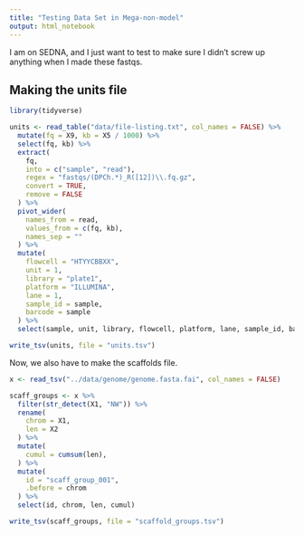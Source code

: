 ```yaml
---
title: "Testing Data Set in Mega-non-model"
output: html_notebook
---
```


I am on SEDNA, and I just want to test to make sure I didn't screw up anything
when I made these fastqs.

## Making the units file

```r
library(tidyverse)

units <- read_table("data/file-listing.txt", col_names = FALSE) %>%
  mutate(fq = X9, kb = X5 / 1000) %>%
  select(fq, kb) %>%
  extract(
    fq,
    into = c("sample", "read"),
    regex = "fastqs/(DPCh.*)_R([12])\\.fq.gz",
    convert = TRUE,
    remove = FALSE
  ) %>%
  pivot_wider(
    names_from = read,
    values_from = c(fq, kb),
    names_sep = ""
  ) %>%
  mutate(
    flowcell = "HTYYCBBXX",
    unit = 1,
    library = "plate1",
    platform = "ILLUMINA",
    lane = 1,
    sample_id = sample,
    barcode = sample
  ) %>%
  select(sample, unit, library, flowcell, platform, lane, sample_id, barcode, fq1, fq2, kb1, kb2)

write_tsv(units, file = "units.tsv")


```

Now, we also have to make the scaffolds file.

```r
x <- read_tsv("../data/genome/genome.fasta.fai", col_names = FALSE)

scaff_groups <- x %>%
  filter(str_detect(X1, "NW")) %>%
  rename(
    chrom = X1,
    len = X2
  ) %>%
  mutate(
    cumul = cumsum(len),
  ) %>%
  mutate(
    id = "scaff_group_001",
    .before = chrom
  ) %>%
  select(id, chrom, len, cumul)

write_tsv(scaff_groups, file = "scaffold_groups.tsv")
```